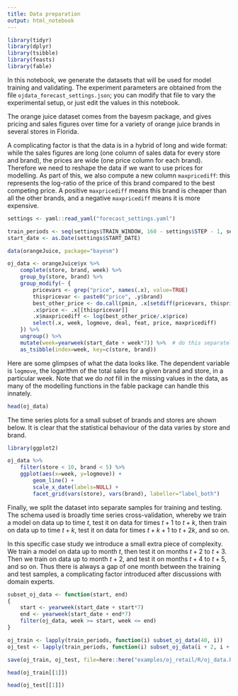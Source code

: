 ```yaml
---
title: Data preparation
output: html_notebook
---
```


```r
library(tidyr)
library(dplyr)
library(tsibble)
library(feasts)
library(fable)
```

In this notebook, we generate the datasets that will be used for model training and validating. The experiment parameters are obtained from the file `ojdata_forecast_settings.json`; you can modify that file to vary the experimental setup, or just edit the values in this notebook.

The orange juice dataset comes from the bayesm package, and gives pricing and sales figures over time for a variety of orange juice brands in several stores in Florida.

A complicating factor is that the data is in a hybrid of long and wide format: while the sales figures are long (one column of sales data for every store and brand), the prices are wide (one price column for each brand). Therefore we need to reshape the data if we want to use prices for modelling. As part of this, we also compute a new column `maxpricediff`: this represents the log-ratio of the price of this brand compared to the best competing price. A positive `maxpricediff` means this brand is cheaper than all the other brands, and a negative `maxpricediff` means it is more expensive.

```r
settings <- yaml::read_yaml("forecast_settings.yaml")

train_periods <- seq(settings$TRAIN_WINDOW, 160 - settings$STEP - 1, settings$STEP)
start_date <- as.Date(settings$START_DATE)

data(orangeJuice, package="bayesm")

oj_data <- orangeJuice$yx %>%
    complete(store, brand, week) %>%
    group_by(store, brand) %>%
    group_modify(~ {
        pricevars <- grep("price", names(.x), value=TRUE)
        thispricevar <- paste0("price", .y$brand)
        best_other_price <- do.call(pmin, .x[setdiff(pricevars, thispricevar)])
        .x$price <- .x[[thispricevar]]
        .x$maxpricediff <- log(best_other_price/.x$price)
        select(.x, week, logmove, deal, feat, price, maxpricediff)
    }) %>%
    ungroup() %>%
    mutate(week=yearweek(start_date + week*7)) %>%  # do this separately because of tsibble/vctrs issues
    as_tsibble(index=week, key=c(store, brand))
```

Here are some glimpses of what the data looks like. The dependent variable is `logmove`, the logarithm of the total sales for a given brand and store, in a particular week. Note that we do _not_ fill in the missing values in the data, as many of the modelling functions in the fable package can handle this innately.

```r
head(oj_data)
```

The time series plots for a small subset of brands and stores are shown below. It is clear that the statistical behaviour of the data varies by store and brand.

```r
library(ggplot2)

oj_data %>%
    filter(store < 10, brand < 5) %>%
    ggplot(aes(x=week, y=logmove)) +
        geom_line() +
        scale_x_date(labels=NULL) +
        facet_grid(vars(store), vars(brand), labeller="label_both")
```

Finally, we split the dataset into separate samples for training and testing. The schema used is broadly time series cross-validation, whereby we train a model on data up to time $t$, test it on data for times $t+1$ to $t+k$, then train on data up to time $t+k$, test it on data for times $t+k+1$ to $t+2k$, and so on.

In this specific case study we introduce a small extra piece of complexity. We train a model on data up to month $t$, then test it on months $t+2$ to $t+3$. Then we train on data up to month $t+2$, and test it on months $t+4$ to $t+5$, and so on. Thus there is always a gap of one month between the training and test samples, a complicating factor introduced after discussions with domain experts.

```r
subset_oj_data <- function(start, end)
{
    start <- yearweek(start_date + start*7)
    end <- yearweek(start_date + end*7)
    filter(oj_data, week >= start, week <= end)
}

oj_train <- lapply(train_periods, function(i) subset_oj_data(40, i))
oj_test <- lapply(train_periods, function(i) subset_oj_data(i + 2, i + settings$STEP + 1))

save(oj_train, oj_test, file=here::here("examples/oj_retail/R/oj_data.Rdata"))

head(oj_train[[1]])

head(oj_test[[1]])
```
